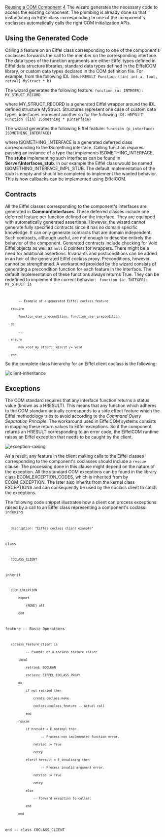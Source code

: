 [[Property:title|Reusing a COM Component]]
[[Property:weight|4]]
The wizard generates the necessary code to access the existing component. The plumbing is already done so that instantiating an Eiffel class corresponding to one of the component's coclasses automatically calls the right COM initialization APIs. 

==Using the Generated Code==

Calling a feature on an Eiffel class corresponding to one of the component's coclasses forwards the call to the member on the corresponding interface. The data types of the function arguments are either Eiffel types defined in Eiffel data structure libraries, standard data types defined in the EiffelCOM library, or custom data types declared in the COM definition file. For example, from the following IDL line: 
<code>
HRESULT Function ([in] int a, [out, retval] MyStruct * b)</code>

The wizard generates the following feature: 
<code>
function (a: INTEGER): MY_STRUCT_RECORD</code>

where <eiffel>MY_STRUCT_RECORD</eiffel> is a generated Eiffel wrapper around the IDL defined structure <eiffel>MyStruct</eiffel>. Structures represent one case of custom data types, interfaces represent another so for the following IDL: 
<code>
HRESULT Function ([in] ISomething * pInterface)</code>

The wizard generates the following Eiffel feature: 
<code>
function (p_interface: ISOMETHING_INTERFACE)</code>

where <eiffel>ISOMETHING_INTERFACE</eiffel> is a generated deferred class corresponding to the <eiffel>ISomething</eiffel> interface. Calling <eiffel>function</eiffel> requires passing an instance of a type that implements <eiffel>ISOMETHING_INTERFACE</eiffel>. The '''stubs''' implementing such interfaces can be found in '''Server\Interfaces_stub'''. In our example the Eiffel class would be named <eiffel>ISOMETHING_INTERFACE_IMPL_STUB</eiffel>. The default implementation of the stub is empty and should be completed to implement the wanted behavior. This is how callbacks can be implemented using EiffelCOM. 

==Contracts==

All the Eiffel classes corresponding to the component's interfaces are generated in '''Common\Interfaces'''. These deferred classes include one deferred feature per function defined on the interface. They are equipped with automatically generated assertions. However, the wizard cannot generate fully specified contracts since it has no domain specific knowledge. It can only generate contracts that are domain independent. Such contracts, although useful, are not enough to describe entirely the behavior of the component. Generated contracts include checking for <eiffel>Void</eiffel> Eiffel objects as well as <code>null</code> C pointers for wrappers. There might be a need for additional assertions. Invariants and postconditions can be added in an heir of the generated Eiffel coclass proxy. Preconditions, however, cannot be strengthened. A workaround provided by the wizard consists of generating a precondition function for each feature in the interface. The default implementation of these functions always returns <eiffel>True</eiffel>. They can be redefined to implement the correct behavior: 
<code>
function (a: INTEGER): MY_STRUCT is
		-- Example of a generated Eiffel coclass feature
	require
		function_user_precondition: function_user_precondition
	do
		...
	ensure
		non_void_my_struct: Result /= Void
	end</code>

So the complete class hierarchy for an Eiffel client coclass is the following: 
 [[Image:client-inheritance]]  
==Exceptions==

The COM standard requires that any interface function returns a status value (known as a <eiffel>HRESULT</eiffel>). This means that any function which adheres to the COM standard actually corresponds to a side effect feature which the Eiffel methodology tries to avoid according to the ''Command Query Separation Principle''. The workaround used in EiffelCOM systems consists in mapping these return values to Eiffel exceptions. So if the component returns an <eiffel>HRESULT</eiffel> corresponding to an error code, the EiffelCOM runtime raises an Eiffel exception that needs to be caught by the client. 
 [[Image:exception-raising]]  
As a result, any feature in the client making calls to the Eiffel classes corresponding to the component's coclasses should include a <code>rescue</code> clause. The processing done in this clause might depend on the nature of the exception. All the standard COM exceptions can be found in the library class <eiffel>ECOM_EXCEPTION_CODES</eiffel>, which is inherited from by <eiffel>ECOM_EXCEPTION</eiffel>. The later also inherits from the kernel class <eiffel>EXCEPTIONS</eiffel> and can consequently be used by the coclass client to catch the exceptions. 

The following code snippet illustrates how a client can process exceptions raised by a call to an Eiffel class representing a component's coclass: 
<code>
indexing
	description: "Eiffel coclass client example"

class
	COCLASS_CLIENT

inherit
	ECOM_EXCEPTION
		export
			{NONE} all
		end

feature -- Basic Operations

	coclass_feature_client is
			-- Example of a coclass feature caller
		local
			retried: BOOLEAN
			coclass: EIFFEL_COCLASS_PROXY
		do
			if not retried then
				create coclass.make
				coclass.coclass_feature -- Actual call
			end
		rescue
			if hresult = E_notimpl then
					-- Process non implemented function error.
				retried := True
				retry
			elseif hresult = E_invalidarg then
					-- Process invalid argument error.
				retried := True
				retry
			else
				-- Forward exception to caller.
			end
		end

end -- class COCLASS_CLIENT</code>

{{seealso| '''See Also''': [[How the EiffelCOM Wizard works|How the EiffelCOM Wizard Works]] , [[Generated Files|Generated Files]] , [[Class Hierarchy|Class Hierarchy]] , [[Eiffel Project Processing|Adding a COM Interface to an Eiffel Project]] , [[Building a COM Component|Reusing a COM Component]] , [[Wizards: Command Line Options|Command Line Options]]  }}




